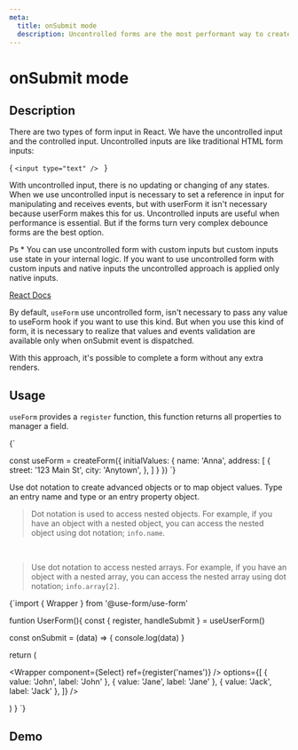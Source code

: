 ```yaml
---
meta:
  title: onSubmit mode
  description: Uncontrolled forms are the most performant way to create react forms. With uncontrolled input values, there is no updating or changing of any states. What you submit is what you get.
---
```




# onSubmit mode

## Description

There are two types of form input in React. We have the uncontrolled input and the controlled input. Uncontrolled inputs are like traditional HTML form inputs:

<CodeBlock language="html">{
`<input type="text" />
`
}</CodeBlock>

With uncontrolled input, there is no updating or changing of any states. When we use uncontrolled input is necessary to set a reference in input for manipulating and receives events, but with userForm it isn't necessary because userForm makes this for us.
Uncontrolled inputs are useful when performance is essential. But if the forms turn very complex debounce forms are the best option.

Ps \* You can use uncontrolled form with custom inputs but custom inputs use state in your internal logic.
If you want to use uncontrolled form with custom inputs and native inputs the uncontrolled approach is applied only native inputs.

[React Docs](https://reactjs.org/docs/forms.html)

By default, `useForm` use uncontrolled form, isn't necessary to pass any value to useForm hook if you want to use this kind.
But when you use this kind of form, it is necessary to realize that values and events validation are available only when onSubmit event is dispatched.

With this approach, it's possible to complete a form without any extra renders.

## Usage

`useForm` provides a `register` function, this function returns all properties to manager a field.

<CodeBlock language="jsx">
  {`

const useForm = createForm({
  initialValues: {
    name: 'Anna',
    address: [
      {
        street: '123 Main St',
        city: 'Anytown',
      },
    ]
  }
})
`}
</CodeBlock>

Use dot notation to create advanced objects or to map object values. Type an entry name and type or an entry property object.

> Dot notation is used to access nested objects. For example, if you have an object with a nested object, you can access the nested object using dot notation; `info.name`.

<br />

> Use dot notation to access nested arrays. For example, if you
> have an object with a nested array, you can access the nested array using dot notation;
> `info.array[2]`.

<CodeBlock language="jsx">
{`import { Wrapper } from '@use-form/use-form'

funtion UserForm(){
  const { register, handleSubmit } = useUserForm()

  const onSubmit = (data) => {
    console.log(data)
  }

  return (
    <form onSubmit={handleSubmit(onSubmit)}>
      <Wrapper component={Select} ref={register('names')} />
        options={[
          { value: 'John', label: 'John' },
          { value: 'Jane', label: 'Jane' },
          { value: 'Jack', label: 'Jack' },
        ]}
      />
    </form>
  )
}
`}
</CodeBlock>

## Demo

<Demo url="https://codesandbox.io/s/use-form-uncontrolled-form-9ybmz" />